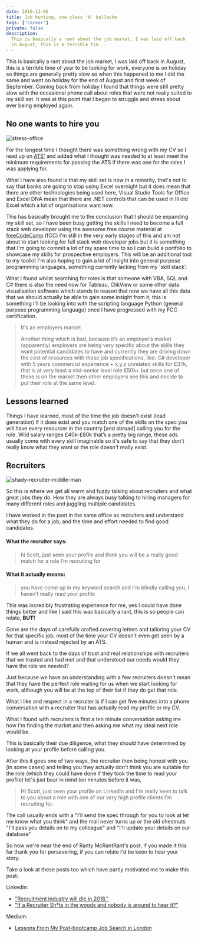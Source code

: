 ```yaml
---
date: 2016-12-05
title: Job hunting, one class 'A' ballache
tags: ['career']
private: false
description:
  This is basically a rant about the job market, I was laid off back
  in August, this is a terrible tim...
---
```


This is basically a rant about the job market, I was laid off back in
August, this is a terrible time of year to be looking for work,
everyone is on holiday so things are generally pretty slow so when
this happened to me I did the same and went on holiday for the end of
August and first week of September. Coming back from holiday I found
that things were still pretty slow with the occasional phone call
about roles that were not really suited to my skill set. It was at
this point that I began to struggle and stress about ever being
employed again.

## No one wants to hire you

![stress-office]

For the longest time I thought there was something wrong with my CV so
I read up on [ATS'] and added what I thought was needed to at least
meet the minimum requirements for passing the ATS if there was one for
the roles I was applying for.

What I have also found is that my skill set is now in a minority,
that's not to say that banks are going to stop using Excel overnight
but it does mean that there are other technologies being used here,
Visual Studio Tools for Office and Excel DNA mean that there are .NET
controls that can be used in lil old Excel which a lot of
organisations want now.

This has basically brought me to the conclusion that I should be
expanding my skill set, so I have been busy getting the skills I need
to become a full stack web developer using the awesome free course
material at [freeCodeCamp] (fCC) I'm still in the very early stages of
this and am not about to start looking for full stack web developer
jobs but it is something that I'm going to commit a lot of my spare
time to so I can build a portfolio to showcase my skills for
prospective employers. This will be an additional tool to my toolkit
I'm also hoping to gain a lot of insight into general purpose
programming languages, something currently lacking from my 'skill
stack'.

What I found whilst searching for roles is that someone with VBA, SQL
and C# there is also the need now for Tableau, ClikView or some other
data visualisation software which stands to reason that now we have
all this data that we should actually be able to gain some insight
from it, this is something I'll be looking into with the scripting
language Python (general purpose programming language) once I have
progressed with my FCC certification.

> It's an employers market
>
> Another thing which is bad, because it’s an employer’s market
> (apparently) employers are being very specific about the skills they
> want potential candidates to have and currently they are driving
> down the cost of resources with these job specifications, like: C#
> developer with 5 years commercial experience + x,y,z unrelated
> skills for £37k, that is at very least a mid-senior level role £50k+
> but once one of these is on the market then other employers see this
> and decide to put their role at the same level.

## Lessons learned

Things I have learned, most of the time the job doesn't exist (lead
generation) If it does exist and you match one of the skills on the
spec you will have every resourcer in the country [and abroad] calling
you for the role. Wild salary ranges £40k-£80k that’s a pretty big
range, these ads usually come with every skill imaginable so it's safe
to say that they don't really know what they want or the role doesn't
really exist.

## Recruiters

![shady-recruiter-middle-man]

So this is where we get all warm and fuzzy talking about recruiters
and what great jobs they do. How they are always busy talking to
hiring managers for many different roles and juggling multiple
candidates.

I have worked in the past in the same office as recruiters and
understand what they do for a job, and the time and effort needed to
find good candidates.

#### What the recruiter says:

> hi Scott, just seen your profile and think you will be a really good
> match for a role I’m recruiting for

#### What it actually means:

> you have come up in my keyword search and I'm blindly calling you, I
> haven’t really read your profile

This was incredibly frustrating experience for me, yes I could have
done things better and like I said this was basically a rant, this is
so people can relate, **BUT!**

Gone are the days of carefully crafted covering letters and tailoring
your CV for that specific job, most of the time your CV doesn't even
get seen by a human and is instead rejected by an ATS.

If we all went back to the days of trust and real relationships with
recruiters that we trusted and had met and that understood our needs
would they have the role we needed?

Just because we have an understanding with a few recruiters doesn't
mean that they have the perfect role waiting for us when we start
looking for work, although you will be at the top of their list if
they do get that role.

What I like and respect in a recruiter is if I can get five minutes
into a phone conversation with a recruiter that has actually read my
profile or my CV.

What I found with recruiters is first a ten minute conversation asking
me how I'm finding the market and then asking me what my ideal next
role would be.

This is basically their due diligence, what they should have
determined by looking at your profile before calling you.

After this it goes one of two ways, the recruiter then being honest
with you [in some cases] and telling you they actually don't think you
are suitable for the role (which they could have done if they took the
time to read your profile) let's just bear in mind ten minutes before
it was,

> Hi Scott, just seen your profile on LinkedIn and I'm really keen to
> talk to you about a role with one of our very high profile clients
> I'm recruiting for.

The call usually ends with a "I'll send the spec through for you to
look at let me know what you think" and the mail never turns up or the
old chestnuts "I'll pass you details on to my colleague" and "I'll
update your details on our database"

So now we're near the end of Ranty McRantRant's post, if you made it
this far thank you for persevering, if you can relate I'd be keen to
hear your story.

Take a look at these posts too which have partly motivated me to make
this post:

LinkedIn:

- ["Recruitment industry will die in 2018."]
- ["If a Recruiter Sh\*ts in the woods and nobody is around to hear
  it?"]

Medium:

- [Lessons From My Post-bootcamp Job Search in London]

[ats']: https://lmgtfy.com/?q=what+is+an+ats
[freecodecamp]: https://www.freecodecamp.com
["recruitment industry will die in 2018."]:
  https://www.linkedin.com/pulse/recruitment-industry-die-2018-oleg-vishnepolsky
["if a recruiter sh\*ts in the woods and nobody is around to hear it?"]:
  https://www.linkedin.com/pulse/recruiter-shts-woods-nobody-around-hear-tim-chattaway
[lessons from my post-bootcamp job search in london]:
  https://medium.freecodecamp.com/lessons-from-my-post-bootcamp-job-search-in-london-cb37ea12ec2f#.ckpg5lkpa
[stress-office]: ./stress-office.jpg
[shady-recruiter-middle-man]: ./shady-recruiter-middle-man.jpg
